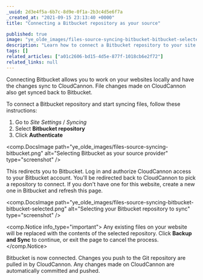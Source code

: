 ```yaml
---
_uuid: 2d3e4f5a-6b7c-8d9e-0f1a-2b3c4d5e6f7a
_created_at: "2021-09-15 23:13:40 +0000"
title: "Connecting a Bitbucket repository as your source"

published: true
image: "ye_olde_images/files-source-syncing-bitbucket-bitbucket-selected.png"
description: "Learn how to connect a Bitbucket repository to your site with CloudCannon."
tags: []
related_articles: ["a01c2606-bd15-4d5e-877f-1018cb6e2f72"]
related_links: null
---
```


Connecting Bitbucket allows you to work on your websites locally and have the changes sync to CloudCannon. File changes made on CloudCannon also get synced back to Bitbucket.

To connect a Bitbucket repository and start syncing files, follow these instructions:

1. Go to *Site Settings* / *Syncing*
2. Select **Bitbucket repository**
3. Click **Authenticate**

<comp.DocsImage path="ye_olde_images/files-source-syncing-bitbucket.png" alt="Selecting Bitbucket as your source provider" type="screenshot" />

This redirects you to Bitbucket. Log in and authorize CloudCannon access to your Bitbucket account. You'll be redirected back to CloudCannon to pick a repository to connect. If you don't have one for this website, create a new one in Bitbucket and refresh this page.

<comp.DocsImage path="ye_olde_images/files-source-syncing-bitbucket-bitbucket-selected.png" alt="Selecting your Bitbucket repository to sync" type="screenshot" />

<comp.Notice info_type="important">
  Any existing files on your website will be replaced with the contents of the selected repository. Click **Backup and Sync** to continue, or exit the page to cancel the process.
</comp.Notice>

Bitbucket is now connected. Changes you push to the Git repository are pulled in by CloudCannon. Any changes made on CloudCannon are automatically committed and pushed.
